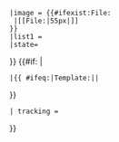 {{Navbox
 |name = <noinclude>Navbox Province of Italy</noinclude>{{ProvinciaIT (unlinked)
  |sigla={{{province_code|}}}
 }}
 |title = {{Navbox Province of Italy/title
  |province_code={{{province_code}}}
 }}
 |listclass = hlist
 |imageleft = {{#ifexist:File:{{RegioneIT (coat of arms)
   |sigla={{ProvinciaIT (region code)
    |sigla={{{province_code|}}}
   }}
  }}
  |[[File:{{RegioneIT (coat of arms)
   |sigla={{ProvinciaIT (region code)
    |sigla={{{province_code|}}}
   }}
  }}|55px|{{RegioneIT (unlinked)
   |sigla={{ProvinciaIT (region code)
    |sigla={{{province_code|}}}
   }}
  }}]]
 }}
 |image = {{#ifexist:File:{{ProvinciaIT (coat of arms)
   |sigla={{{province_code|}}}
  }}
  |[[File:{{ProvinciaIT (coat of arms)
   |sigla={{{province_code|}}}
  }}|55px|{{ProvinciaIT (unlinked)
   |sigla={{{province_code|}}}
  }}]]
 }}
 |list1 = {{{list|}}}
 |state={{{state|autocollapse}}}
}}<!--Categories-->{{#if: {{{nocat|}}}|
 |{{ #ifeq:{{FULLPAGENAME}}|Template:{{ProvinciaIT (unlinked)|sigla={{{province_code|}}}}}|[[Category:義大利省行政區模板|{{ProvinciaIT (alpha-sort form)|sigla={{{province_code|}}} }}]]|{{Navbox Province of Italy/Categories for commune|province_code={{{province_code|}}}}}
}}
 | tracking = {{{tracking|}}}
}}<noinclude>
{{documentation}}
</noinclude>